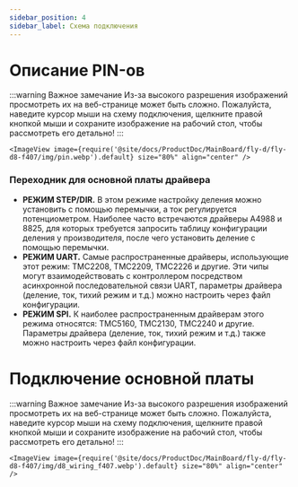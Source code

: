 ```yaml
---
sidebar_position: 4
sidebar_label: Схема подключения
---
```




# Описание PIN-ов

:::warning Важное замечание
Из-за высокого разрешения изображений просмотреть их на веб-странице может быть сложно. Пожалуйста, наведите курсор мыши на схему подключения, щелкните правой кнопкой мыши и сохраните изображение на рабочий стол, чтобы рассмотреть его детально!
:::

    <ImageView image={require('@site/docs/ProductDoc/MainBoard/fly-d/fly-d8-f407/img/pin.webp').default} size="80%" align="center" />
    
### Переходник для основной платы драйвера

* **РЕЖИМ STEP/DIR.** В этом режиме настройку деления можно установить с помощью перемычки, а ток регулируется потенциометром. Наиболее часто встречаются драйверы A4988 и 8825, для которых требуется запросить таблицу конфигурации деления у производителя, после чего установить деление с помощью перемычки.
* **РЕЖИМ UART.** Самые распространенные драйверы, использующие этот режим: TMC2208, TMC2209, TMC2226 и другие. Эти чипы могут взаимодействовать с контроллером посредством асинхронной последовательной связи UART, параметры драйвера (деление, ток, тихий режим и т.д.) можно настроить через файл конфигурации.
* **РЕЖИМ SPI.** К наиболее распространенным драйверам этого режима относятся: TMC5160, TMC2130, TMC2240 и другие. Параметры драйвера (деление, ток, тихий режим и т.д.) также можно настроить через файл конфигурации.

# Подключение основной платы

:::warning Важное замечание
Из-за высокого разрешения изображений просмотреть их на веб-странице может быть сложно. Пожалуйста, наведите курсор мыши на схему подключения, щелкните правой кнопкой мыши и сохраните изображение на рабочий стол, чтобы рассмотреть его детально!
:::

    <ImageView image={require('@site/docs/ProductDoc/MainBoard/fly-d/fly-d8-f407/img/d8_wiring_f407.webp').default} size="80%" align="center" />
